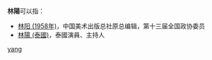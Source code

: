 '''林陽'''可以指：
* [[林阳_(1958年)|林阳 (1958年)]]，中国美术出版总社原总编辑，第十三届全国政协委员
* [[林陽_(泰國)|林陽 (泰國)]]，泰國演員、主持人

{{disambig}}

[[Category:二字林姓人名消歧义|yang]]